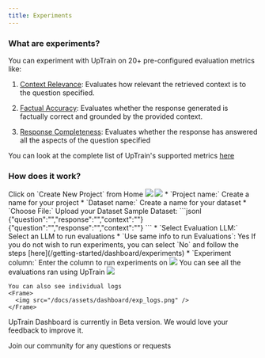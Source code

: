 ```yaml
---
title: Experiments
---
```


### What are experiments?

You can experiment with UpTrain on 20+ pre-configured evaluation metrics like:
1. [Context Relevance](/predefined-evaluations/context-awareness/context-relevance): Evaluates how relevant the retrieved context is to the question specified.

2. [Factual Accuracy](/predefined-evaluations/context-awareness/factual-accuracy): Evaluates whether the response generated is factually correct and grounded by the provided context.

3. [Response Completeness](/predefined-evaluations/response-quality/response-completeness): Evaluates whether the response has answered all the aspects of the question specified

You can look at the complete list of UpTrain's supported metrics [here](/predefined-evaluations/overview)

### How does it work?

<Steps>
  <Step title = "Create a new Project">
    Click on `Create New Project` from Home
    <Frame>
      <img src="/docs/assets/dashboard/dashboard_home.png" />
    </Frame>
  </Step>
  <Step title = "Enter Project Information">
    <Frame>
      <img src="/docs/assets/dashboard/dashboard_experiment.png" />
    </Frame>
    * `Project name:` Create a name for your project
    * `Dataset name:` Create a name for your dataset
    * `Choose File:` Upload your Dataset
      Sample Dataset:
      ```jsonl
      {"question":"","response":"","context":""}
      {"question":"","response":"","context":""}
      ```
    * `Select Evaluation LLM:` Select an LLM to run evaluations
    * `Use same info to run Evaluations`: Yes 
    If you do not wish to run experiments, you can select `No` and follow the steps [here](/getting-started/dashboard/experiments)
    * `Experiment column:` Enter the column to run experiments on
  </Step>
  <Step title = "Select Evaluations to Run">
    <Frame>
      <img src="/docs/assets/dashboard/eval_select_metrics.png" />
    </Frame>
  </Step>
  <Step title = "View Experiments">
    You can see all the evaluations ran using UpTrain
    <Frame>
      <img src="/docs/assets/dashboard/exp.png" />
    </Frame>

    You can also see individual logs
    <Frame>
      <img src="/docs/assets/dashboard/exp_logs.png" />
    </Frame>
  </Step>
</Steps>

<Note>UpTrain Dashboard is currently in Beta version. We would love your feedback to improve it.</Note>

<CardGroup cols={1}>
  <Card
    title="Have Questions?"
    href="https://join.slack.com/t/uptraincommunity/shared_invite/zt-1yih3aojn-CEoR_gAh6PDSknhFmuaJeg"
    icon="slack"
    color="#808080"
  >
    Join our community for any questions or requests
  </Card>
  
</CardGroup>

